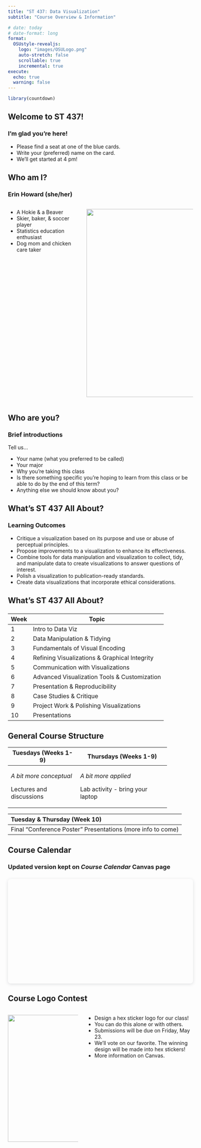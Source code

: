 ```yaml
---
title: "ST 437: Data Visualization"
subtitle: "Course Overview & Information"

# date: today
# date-format: long
format:
  OSUstyle-revealjs:
    logo: "images/OSULogo.png"
    auto-stretch: false
    scrollable: true
    incremental: true
execute: 
  echo: true
  warning: false
---
```


```r
library(countdown)
```

## Welcome to ST 437!

### I'm glad you're here!

::: nonincremental
-   Please find a seat at one of the blue cards.
-   Write your (preferred) name on the card.
-   We'll get started at 4 pm!
:::

## Who am I?

### Erin Howard (she/her)

:::::: columns
:::: {.column width="40%"}
::: nonincremental
-   A Hokie & a Beaver
-   Skier, baker, & soccer player
-   Statistics education enthusiast
-   Dog mom and chicken care taker
:::
::::

::: {.column width="60%"}
![](pics.png/Slide1.png){width="511"}
:::
::::::

## Who are you?

### Brief introductions

Tell us...

::: nonincremental
-   Your name (what you preferred to be called)
-   Your major
-   Why you're taking this class
-   Is there something specific you're hoping to learn from this class or be able to do by the end of this term?
-   Anything else we should know about you?
:::

## What's ST 437 All About?

### Learning Outcomes

::: nonincremental
-   Critique a visualization based on its purpose and use or abuse of perceptual principles.
-   Propose improvements to a visualization to enhance its effectiveness.
-   Combine tools for data manipulation and visualization to collect, tidy, and manipulate data to create visualizations to answer questions of interest.
-   Polish a visualization to publication-ready standards.
-   Create data visualizations that incorporate ethical considerations.\
:::

## What's ST 437 All About?

### 

| Week | Topic                                         |
|------|-----------------------------------------------|
| 1    | Intro to Data Viz                             |
| 2    | Data Manipulation & Tidying                   |
| 3    | Fundamentals of Visual Encoding               |
| 4    | Refining Visualizations & Graphical Integrity |
| 5    | Communication with Visualizations             |
| 6    | Advanced Visualization Tools & Customization  |
| 7    | Presentation & Reproducibility                |
| 8    | Case Studies & Critique                       |
| 9    | Project Work & Polishing Visualizations       |
| 10   | Presentations                                 |

## General Course Structure

+--------------------------+----------------------------------+
| Tuesdays (Weeks 1-9)     | Thursdays (Weeks 1-9)            |
+==========================+==================================+
| *A bit more conceptual*  | *A bit more applied*             |
|                          |                                  |
| Lectures and discussions | Lab activity - bring your laptop |
+--------------------------+----------------------------------+

| Tuesday & Thursday (Week 10)                                |
|:------------------------------------------------------------|
| Final "Conference Poster" Presentations (more info to come) |

## Course Calendar

### Updated version kept on *Course Calendar* Canvas page

::: {style="position: relative; width: 100%; height: 0; padding-top: 56.2500%;  padding-bottom: 0; box-shadow: 0 2px 8px 0 rgba(63,69,81,0.16); margin-top: 1.6em; margin-bottom: 0.9em; overflow: hidden;  border-radius: 8px; will-change: transform;"}
<!-- <iframe loading="lazy" style="position: absolute; width: 100%; height: 100%; top: 0; left: 0; border: none; padding: 0;margin: 0;" src="https://www.canva.com/design/DAGiq23ipqs/a9W6uMXkR7FdH0_3763JjQ/view?embed" allowfullscreen="allowfullscreen" allow="fullscreen"> -->

<!-- </iframe> -->
:::

## Course Logo Contest

:::::: columns
::: column
![](hex.png){width="345"}
:::

:::: column
::: nonincremental
-   Design a hex sticker logo for our class!
-   You can do this alone or with others.
-   Submissions will be due on Friday, May 23.
-   We'll vote on our favorite. The winning design will be made into hex stickers!
-   More information on Canvas.
:::
::::
::::::

